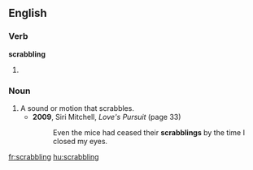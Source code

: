 
==English==

===Verb===
'''scrabbling'''

# {{present participle of|[[scrabble]]}}

===Noun===
{{en-noun}}

# A sound or motion that scrabbles.
#* '''2009''', Siri Mitchell, ''Love's Pursuit'' (page 33)
#*: Even the mice had ceased their '''scrabblings''' by the time I closed my eyes.
[[fr:scrabbling]]
[[hu:scrabbling]]